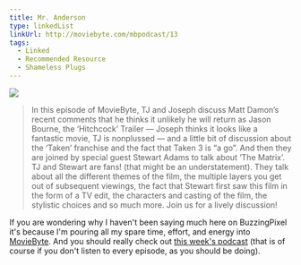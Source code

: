 ```yaml
---
title: Mr. Anderson
type: linkedList
linkUrl: http://moviebyte.com/mbpodcast/13
tags:
  - Linked
  - Recommended Resource
  - Shameless Plugs
---
```


![](http://buzzingpixel.com/?ACT=40&fid=90&d=1453&f=podcast-art-matrix__600.jpg)

> In this episode of MovieByte, TJ and Joseph discuss Matt Damon’s recent comments that he thinks it unlikely he will return as Jason Bourne, the ‘Hitchcock’ Trailer — Joseph thinks it looks like a fantastic movie, TJ is nonplussed — and a little bit of discussion about the ‘Taken’ franchise and the fact that Taken 3 is “a go”. And then they are joined by special guest Stewart Adams to talk about ‘The Matrix’. TJ and Stewart are fans! (that might be an understatement). They talk about all the different themes of the film, the multiple layers you get out of subsequent viewings, the fact that Stewart first saw this film in the form of a TV edit, the characters and casting of the film, the stylistic choices and so much more. Join us for a lively discussion!

If you are wondering why I haven't been saying much here on BuzzingPixel it's because I'm pouring all my spare time, effort, and energy into [MovieByte](http://moviebyte.com). And you should really check out [this week's podcast](http://moviebyte.com/mbpodcast/13) (that is of course if you don't listen to every episode, as you should be doing).

